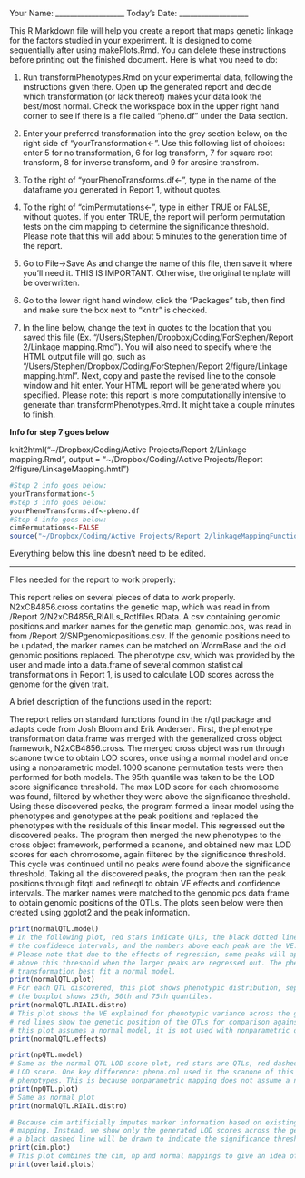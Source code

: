 Your Name:
___________________
Today's Date:
___________________

This R Markdown file will help you create a report that maps genetic linkage for the factors studied in your experiment. It is designed to come sequentially after using makePlots.Rmd. You can delete these instructions before printing out the finished document. Here is what you need to do:

1. Run transformPhenotypes.Rmd on your experimental data, following the instructions given there. Open up the generated report and decide which transformation (or lack thereof) makes your data look the best/most normal. Check the workspace box in the upper right hand corner to see if there is a file called "pheno.df" under the Data section.

2. Enter your preferred transformation into the grey section below, on the right side of "yourTransformation<-". Use this following list of choices: enter 5 for no transformation, 6 for log transform, 7 for square root transform, 8 for inverse transform, and 9 for arcsine transfrom.

3. To the right of "yourPhenoTransforms.df<-", type in the name of the dataframe you generated in Report 1, without quotes.

4. To the right of "cimPermutations<-", type in either TRUE or FALSE, without quotes. If you enter TRUE, the report will perform permutation tests on the cim mapping to determine the significance threshold. Please note that this will add about 5 minutes to the generation time of the report.

5. Go to File->Save As and change the name of this file, then save it where you'll need it. THIS IS IMPORTANT. Otherwise, the original template will be overwritten.

6. Go to the lower right hand window, click the "Packages" tab, then find and make sure the box next to "knitr" is checked.

7. In the line below, change the text in quotes to the location that you saved this file (Ex. "/Users/Stephen/Dropbox/Coding/ForStephen/Report 2/Linkage mapping.Rmd"). You will also need to specify where the HTML output file will go, such as "/Users/Stephen/Dropbox/Coding/ForStephen/Report 2/figure/Linkage mapping.html". Next, copy and paste the revised line to the console window and hit enter. Your HTML report will be generated where you specified. Please note: this report is more computationally intensive to generate than 
transformPhenotypes.Rmd. It might take a couple minutes to finish.

**Info for step 7 goes below**

 knit2html("~/Dropbox/Coding/Active Projects/Report 2/Linkage mapping.Rmd", output = "~/Dropbox/Coding/Active Projects/Report 2/figure/LinkageMapping.hmtl")

```r
#Step 2 info goes below:
yourTransformation<-5
#Step 3 info goes below:
yourPhenoTransforms.df<-pheno.df
#Step 4 info goes below:
cimPermutations<-FALSE
source("~/Dropbox/Coding/Active Projects/Report 2/linkageMappingFunctions.R")
```

Everything below this line doesn't need to be edited.

---------------------------------------------------------------------------

Files needed for the report to work properly: 

  This report relies on several pieces of data to work properly. N2xCB4856.cross contatins the genetic map, which was read in from /Report 2/N2xCB4856_RIAILs_Rqtlfiles.RData. A csv containing genomic positions and marker names for the genetic map, genomic.pos, was read in from /Report 2/SNPgenomicpositions.csv. If the genomic positions need to be updated, the marker names can be matched on WormBase and the old genomic positions replaced. The phenotype csv, which was provided by the user and made into a data.frame of several common statistical transformations in Report 1, is used to calculate LOD scores across the genome for the given trait.
  
  
A brief description of the functions used in the report:

  The report relies on standard functions found in the r/qtl package and adapts code from Josh Bloom and Erik Andersen. First, the phenotype transformation data.frame was merged with the generalized cross object framework, N2xCB4856.cross. The merged cross object was run through scanone twice to obtain LOD scores, once using a normal model and once using a nonparametric model. 1000 scanone permutation tests were then performed for both models. The 95th quantile was taken to be the LOD score significance threshold. The max LOD score for each chromosome was found, filtered by whether they were above the significance threshold. Using these discovered peaks, the program formed a linear model using the phenotypes and genotypes at the peak positions and replaced the phenotypes with the residuals of this linear model. This regressed out the discovered peaks. The program then merged the new phenotypes to the cross object framework, performed a scanone, and obtained new max LOD scores for each chromosome, again filtered by the significance threshold. This cycle was continued until no peaks were found above the significance threshold.
  Taking all the discovered peaks, the program then ran the peak positions through fitqtl and refineqtl to obtain VE effects and confidence intervals. The marker names were matched to the genomic.pos data frame to obtain genomic positions of the QTLs. The plots seen below were then created using ggplot2 and the peak information.
  
  

```r
print(normalQTL.model)
# In the following plot, red stars indicate QTLs, the black dotted line is the LOD score significance cutoff, the red dashed lines are
# the confidence intervals, and the numbers above each peak are the VE. The black solid line is the LOD score, based on genomic pos.
# Please note that due to the effects of regression, some peaks will appear to be below the significance cutoff, even though they rise
# above this threshold when the larger peaks are regressed out. The pheno.col of the scanone was determined by the user, based on which
# transformation best fit a normal model.
print(normalQTL.plot)
# For each QTL discovered, this plot shows phenotypic distribution, separated by strain. The points show the actual phenotypes, while
# the boxplot shows 25th, 50th and 75th quantiles.
print(normalQTL.RIAIL.distro)
# This plot shows the VE explained for phenotypic variance across the genome, based on genetic, NOT genomic position. Vertical dashed 
# red lines show the genetic position of the QTLs for comparison against the VE peaks. Because the effectscan function used to generate
# this plot assumes a normal model, it is not used with nonparametric data.
print(normalQTL.effects)

```

```r
print(npQTL.model)
# Same as the normal QTL LOD score plot, red stars are QTLs, red dashed lines are CIs, black dashed line is cutoff, black solid line is
# LOD score. One key difference: pheno.col used in the scanone of this plot was automatically set to be 5, or no transformation of 
# phenotypes. This is because nonparametric mapping does not assume a normal model.
print(npQTL.plot)
# Same as normal plot
print(normalQTL.RIAIL.distro)

```

```r
# Because cim artificially imputes marker information based on existing information, we did not attempt to find QTLs for the cim 
# mapping. Instead, we show only the generated LOD scores across the genome. If cimPermutations is specified as TRUE by the user,
# a black dashed line will be drawn to indicate the significance threshold based on 1000 permutation tests.
print(cim.plot)
# This plot combines the cim, np and normal mappings to give an idea of how closely these different mappings agree with each other.
print(overlaid.plots)

```



